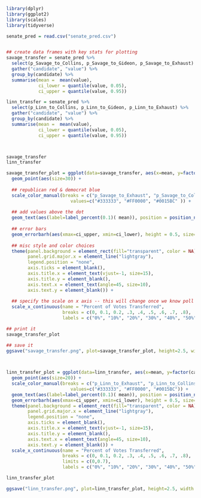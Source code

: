 

```{r}
library(dplyr)
library(ggplot2)
library(scales)
library(tidyverse)

senate_pred = read.csv("senate_pred.csv") 


## create data frames with key stats for plotting
savage_transfer = senate_pred %>% 
  select(p_Savage_to_Collins, p_Savage_to_Gideon, p_Savage_to_Exhaust) %>% 
  gather("candidate", "value") %>%
  group_by(candidate) %>%
  summarise(mean =  mean(value), 
            ci_lower = quantile(value, 0.05), 
            ci_upper = quantile(value, 0.95))

linn_transfer = senate_pred %>% 
  select(p_Linn_to_Collins, p_Linn_to_Gideon, p_Linn_to_Exhaust) %>% 
  gather("candidate", "value") %>%
  group_by(candidate) %>%
  summarise(mean =  mean(value), 
            ci_lower = quantile(value, 0.05), 
            ci_upper = quantile(value, 0.95))



savage_transfer
linn_transfer

```



```{r}

savage_transfer_plot = ggplot(data=savage_transfer, aes(x=mean, y=factor(candidate, level = c("p_Savage_to_Exhaust", "p_Savage_to_Collins", "p_Savage_to_Gideon")), color=candidate)) + 
  geom_point(aes(size=30)) + 
  
  ## republican red & democrat blue 
  scale_color_manual(breaks = c("p_Savage_to_Exhaust", "p_Savage_to_Collins", "p_Savage_to_Gideon"),
                        values=c("#333333", "#FF0000", "#0015BC" )) + 
  
  ## add values above the dot
  geom_text(aes(label=label_percent(0.1)( mean)), position = position_nudge(y=0.45, x=0.01), size=5) + 
  
  ## error bars
  geom_errorbarh(aes(xmax=ci_upper, xmin=ci_lower), height = 0.5, size=1) + 
  
  ## misc style and color choices
  theme(panel.background = element_rect(fill="transparent", color = NA), 
        panel.grid.major.x = element_line("lightgray"), 
        legend.position = "none", 
        axis.ticks = element_blank(), 
        axis.title.x = element_text(vjust=-1, size=15), 
        axis.title.y = element_blank(), 
        axis.text.x = element_text(angle=45, size=10), 
        axis.text.y = element_blank()) + 
  
  ## specify the scale on x axis -- this will change once we know poll results
  scale_x_continuous(name = "Percent of Votes Transferred", 
                     breaks = c(0, 0.1, 0.2, .3, .4, .5, .6, .7, .8), 
                     labels = c("0%", "10%", "20%", "30%", "40%", "50%", "60%", "70%", "80%")) 

## print it 
savage_transfer_plot

## save it
ggsave("savage_transfer.png", plot=savage_transfer_plot, height=2.5, width = 3.5)

  
```




```{r}
linn_transfer_plot = ggplot(data=linn_transfer, aes(x=mean, y=factor(candidate, level = c("p_Linn_to_Exhaust", "p_Linn_to_Collins", "p_Linn_to_Gideon")), color=candidate)) + 
  geom_point(aes(size=20)) + 
  scale_color_manual(breaks = c("p_Linn_to_Exhaust", "p_Linn_to_Collins", "p_Linn_to_Gideon"),
                        values=c("#333333", "#FF0000", "#0015BC")) + 
  geom_text(aes(label=label_percent(0.1)( mean)), position = position_nudge(y=0.45, x=0.01), size=5) + 
  geom_errorbarh(aes(xmax=ci_upper, xmin=ci_lower), height = 0.5, size=1) + 
  theme(panel.background = element_rect(fill="transparent", color = NA), 
        panel.grid.major.x = element_line("lightgray"), 
        legend.position = "none", 
        axis.ticks = element_blank(), 
        axis.title.x = element_text(vjust=-1, size=15), 
        axis.title.y = element_blank(), 
        axis.text.x = element_text(angle=45, size=10), 
        axis.text.y = element_blank()) + 
  scale_x_continuous(name = "Percent of Votes Transferred", 
                     breaks = c(0, 0.1, 0.2, .3, .4, .5, .6, .7, .8), 
                     limits = c(0,0.7),
                     labels = c("0%", "10%", "20%", "30%", "40%", "50%", "60%", "70%", "80%")) 

linn_transfer_plot

ggsave("linn_transfer.png", plot=linn_transfer_plot, height=2.5, width = 3.5)


```



